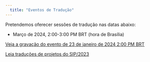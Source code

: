 ```yaml
---
  title: "Eventos de Tradução"
---
```


Pretendemos oferecer sessões de tradução nas datas abaixo:

* Março de 2024, 2:00-3:00 PM BRT (hora de Brasília)

[Veja a gravação do evento de 23 de janeiro de 2024 2:00 PM BRT](https://www.youtube.com/watch?v=h9QRf83-3lc)

[Leia traduções de projetos do SIP/2023](https://paei.netlify.app/projetos-pesquisa-2023)